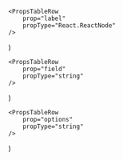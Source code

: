 
    <PropsTableRow 
        prop="label" 
        propType="React.ReactNode"
    />
)

    <PropsTableRow
        prop="field"
        propType="string"
    />
)

    <PropsTableRow
        prop="options"
        propType="string"
    />
)
